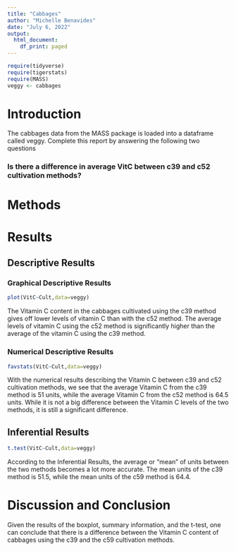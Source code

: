 ```yaml
---
title: "Cabbages"
author: "Michelle Benavides"
date: "July 6, 2022"
output:
  html_document:
    df_print: paged
---
```


```r
require(tidyverse)
require(tigerstats)
require(MASS)
veggy <- cabbages
```

# Introduction

<!--In this section you explain what you are trying to show.  Where did the data come from?  What is the research or other question you are trying to answer?!-->
 The cabbages data from the MASS package is loaded into a dataframe called veggy. Complete this report by answering the following two questions  
 
### Is there a difference in average VitC between c39 and c52 cultivation methods?  

# Methods

<!--Decide on your methods:  use "variable analysis" or other appropriate descriptors.  Make sure to choose at least one graphical method and at least one numerical method.!-->

# Results

<!--Divide this section into two sub-sections:  One for your descriptive  results and one for your inferential results.!-->

## Descriptive Results

### Graphical Descriptive Results

<!--Graphical results here.  Make sure to show your code.  Provide appropriate labels for axes, giving units if possible, and provide a good title for the graph, too.  Use the graphical results to describe the patterns if any that exist in the data as focused toward the research question!-->

```r
plot(VitC~Cult,data=veggy)
```

The Vitamin C content in the cabbages cultivated using the c39 method gives off lower levels of vitamin  C than with the c52 method. The average levels of vitamin C  using the c52 method is significantly higher than the average of the vitamin C using the c39 method.   

### Numerical Descriptive Results

<!--Numerical results go here. Use the numerical results to describe the patterns if any that exist in the data as focused toward the research question!-->

```r
favstats(VitC~Cult,data=veggy)
```

With the numerical results describing the Vitamin C between c39 and c52 cultivation methods, we see that the average Vitamin C from the c39 method is 51 units, while the average Vitamin C from the c52 method is 64.5 units. While it is not a big difference between the Vitamin C levels of the two methods, it is still a significant difference. 

## Inferential Results

<!--State hypothesis clearly.  Make sure your discussion of the inferential test covers all the aspects that the test output produces, such as test statistic, p-value etc.  Make a decision about the null hypothesis, explain the assumptions on which the selected test/procedure was based, and why the chosen procedure satisfys the assumptions and is appropriate to answer the research question!-->

```r
t.test(VitC~Cult,data=veggy)
```

According to the Inferential Results, the average or "mean" of units between the two methods becomes a lot more accurate. The mean units of the c39 method is 51.5, while the mean units of the c59 method is 64.4. 

# Discussion and Conclusion

<!--Discussion and conclusion here.  If you found a relationship be sure to consider whether the relationship occurs because one of the variavbles causes the other, or whether they perhasps are related for some other reason.  Watch the chapter 6 videos from the GeorgeTown videos collection.!-->

Given the results of the boxplot, summary information, and the t-test, one can conclude that there is a difference between the Vitamin C content of cabbages using the c39 and the c59 cultivation methods.  
